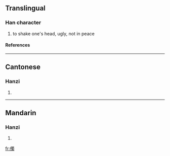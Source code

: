 ==Translingual==
===Han character===
{{Han char|rad=人|as=13|sn=15|four=|canj=人田中戈 (OWLI)}}
# to shake one's head, ugly, not in peace
====References====
{{Han ref|kx=0119.070|hdz=10225.090|uh=3494|ud=13460}}

----
==Cantonese==
===Hanzi===
{{yue-hanzi|jyut=|y=suk6}}
# {{defn|Cantonese}}

----
==Mandarin==
===Hanzi===
{{cmn-hanzi|pin=[[shǔ]] (shu3)|wg=shu<sup>3</sup>}}
# {{defn|Mandarin}}

[[fr:㒔]]